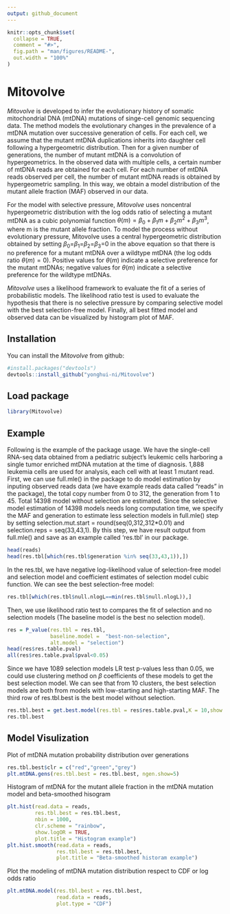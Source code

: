 ```yaml
---
output: github_document
---
```


<!-- README.md is generated from README.Rmd. Please edit that file -->

```r
knitr::opts_chunk$set(
  collapse = TRUE,
  comment = "#>",
  fig.path = "man/figures/README-",
  out.width = "100%"
)
```

# Mitovolve

<!-- badges: start -->
<!-- badges: end -->

*Mitovolve* is developed to infer the evolutionary history of somatic mitochondrial DNA (mtDNA) mutations of singe-cell genomic sequencing data. The method models the evolutionary changes in the prevalence of a mtDNA mutation over successive generation of cells. For each cell, we assume that the mutant mtDNA duplications inherits into daughter cell following a hypergeometric distribution. Then for a given number of generations, the number of mutant mtDNA is a convolution of hypergeometrics. In the observed data with multiple cells, a certain number of mtDNA reads are obtained for each cell. For each number of mtDNA reads observed per cell, the number of mutant mtDNA reads is obtained by hypergeometric sampling. In this way, we obtain a model distribution of the mutant allele fraction (MAF) observed in our data.  

For the model with selective pressure, *Mitovolve* uses noncentral hypergeometric distribution with the log odds ratio of selecting a mutant mtDNA as a cubic polynomial function $\theta(m) = \beta_{0}+\beta_{1}m+\beta_{2}m^{2}+\beta_{3}m^{3}$, where m is the mutant allele fraction. To model the process without evolutionary pressure, Mitovolve uses a central hypergeometric distribution obtained by setting $\beta_{0}$=$\beta_{1}$=$\beta_{2}$=$\beta_{3}$=0 in the above equation so that there is no preference for a mutant mtDNA over a wildtype mtDNA (the log odds ratio $\theta(m) = 0$). Positive values for $\theta(m)$ indicate a selective preference for the mutant mtDNAs; negative values for $\theta(m)$ indicate a selective preference for the wildtype mtDNAs. 

*Mitovolve* uses a likelihood framework to evaluate the fit of a series of probabilistic models. The likelihood ratio test is used to evaluate the hypothesis that there is no selective pressure by comparing selective model with the best selection-free model. Finally, all best fitted model and observed data can be visualized by histogram plot of MAF.  




## Installation

You can install the *Mitovolve* from github:
``` r
#install.packages("devtools")
devtools::install_github("yonghui-ni/Mitovolve")
```

## Load package
``` r
library(Mitovolve)
``` 


## Example
Following is the example of the package usage. We have the single-cell RNA-seq data obtained from a pediatric subject’s leukemic cells harboring a single tumor enriched mtDNA mutation at the time of diagnosis. 1,888 leukemia cells are used for analysis, each cell with at least 1 mutant read. First, we can use full.mle() in the package to do model estimation by inputing observed reads data (we have example reads data called "reads" in the package), the total copy number from 0 to 312, the generation from 1 to 45. Total 14398 model without selection are estimated. Since the selective model estimation of 14398 models needs long computation time, we specify the MAF and generation to estimate less selection models in full.mle() step by setting selection.mut.start = round(seq(0,312,312*0.01) and selection.reps = seq(33,43,1). By this step, we have result output from full.mle() and save as an example called 'res.tbl' in our package.

``` r
head(reads)
head(res.tbl[which(res.tbl$generation %in% seq(33,43,1)),])
``` 

In the res.tbl, we have negative log-likelihood value of selection-free model and selection model and coefficient estimates of selection model cubic function. We can see the best selection-free model:
``` r
res.tbl[which(res.tbl$null.nlogL==min(res.tbl$null.nlogL)),]
``` 

Then, we use likelihood ratio test to compares the fit of selection and no selection models (The baseline model is the best no selection model). 
``` r
res = P_value(res.tbl = res.tbl,
              baseline.model =  "best-non-selection",
              alt.model = "selection")
head(res$res.table.pval)
all(res$res.table.pval$pval<0.05)
```

Since we have 1089 selection models LR test p-values less than 0.05, we could use clustering method on $\beta$ coefficients of these models to get the best selection model. We can see that from 10 clusters, the best selection models are both from models with low-starting and high-starting MAF. The third row of res.tbl.best is the best model without selection.
``` r
res.tbl.best = get.best.model(res.tbl = res$res.table.pval,K = 10,show.best = TRUE)
res.tbl.best
```
## Model Visulization
Plot of mtDNA mutation probability distribution over generations
``` r
res.tbl.best$clr = c("red","green","grey")        
plt.mtDNA.gens(res.tbl.best = res.tbl.best, ngen.show=5)
```

Histogram of mtDNA for the mutant allele fraction in the mtDNA mutation model and beta-smoothed hisogram
``` r
plt.hist(read.data = reads,
         res.tbl.best = res.tbl.best,
         nbin = 1000,
         clr.scheme = "rainbow",
         show.logOR = TRUE,
         plot.title = "Histogram example")
plt.hist.smooth(read.data = reads,
                res.tbl.best = res.tbl.best,
                plot.title = "Beta-smoothed historam example")

```

Plot the modeling of mtDNA mutation distribution respect to CDF or log odds ratio
``` r
plt.mtDNA.model(res.tbl.best = res.tbl.best,
                read.data = reads,
                plot.type = "CDF")
```



